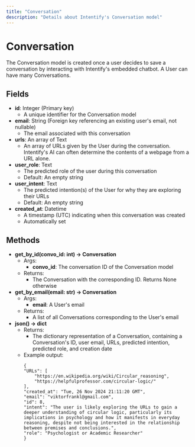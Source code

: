 ```yaml
---
title: "Conversation"
description: "Details about Intentify's Conversation model"
---
```

# Conversation
The Conversation model is created once a user decides to save a conversation by interacting with Intentify's embedded chatbot.
A User can have many Conversations.

## Fields
- **id**: Integer (Primary key)
  - A unique identifier for the Conversation model
- **email**: String (Foreign key referencing an existing user's email, not nullable)
  - The email associated with this conversation
- **urls**: An array of Text
  - An array of URLs given by the User during the conversation. Intentify's AI can often
  determine the contents of a webpage from a URL alone.
- **user_role**: Text
  - The predicted role of the user during this conversation
  - Default: An empty string
- **user_intent**: Text
  - The predicted intention(s) of the User for why they are exploring their URLs
  - Default: An empty string
- **created_at**: Datetime
  - A timestamp (UTC) indicating when this conversation was created
  - Automatically set

## Methods
- **get_by_id(convo_id: int) -> Conversation**
  - Args:
    - **convo_id**: The conversation ID of the Conversation model
  - Returns:
    - The Conversation with the corresponding ID. Returns None otherwise
- **get_by_email(email: str) -> Conversation**
  - Args:
    - **email**: A User's email
  - Returns:
    - A list of all Conversations corresponding to the User's email
- **json() -> dict**
  - Returns:
    - The dictionary representation of a Conversation, containing a Conversation's ID, user email, URLs, predicted intention, predicted role, and creation date
  - Example output:
    ```
    {
    "URLs": [
        "https://en.wikipedia.org/wiki/Circular_reasoning",
        "https://helpfulprofessor.com/circular-logic/"
    ],
    "created_at": "Tue, 26 Nov 2024 21:11:20 GMT",
    "email": "viktorfrankl@gmail.com",
    "id": 8,
    "intent": "The user is likely exploring the URLs to gain a deeper understanding of circular logic, particularly its implications in psychology and how it manifests in everyday reasoning, despite not being interested in the relationship between premises and conclusions.",
    "role": "Psychologist or Academic Researcher"
    }
    ```